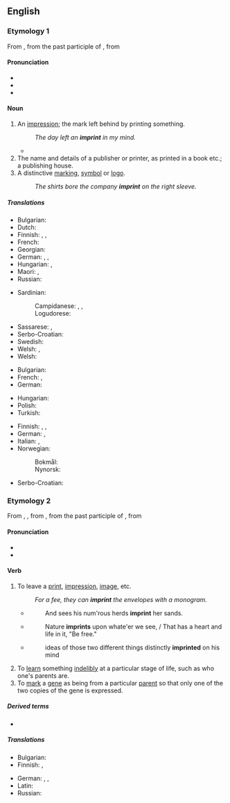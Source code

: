 ==English==
{{was wotd|2008|October|6}}

===Etymology 1===
From {{der|en|fro|empreinte}}, from the past participle of {{m|fro|empreindre}}, from {{der|en|la|imprimere|}}

====Pronunciation====
* {{IPA|en|/ˈɪm.pɹɪnt/}}
* {{audio|en|en-us-imprint-noun.ogg|Audio (US)}}
* {{audio|en|en-au-imprint.ogg|Audio (AU)}}

====Noun====
{{en-noun}}

# An [[impression]]; the mark left behind by printing something.
#: ''The day left an '''imprint''' in my mind.''
#* {{quote-journal|en|author=Daniel Taylor|title=Real Madrid win Champions League as Cristiano Ronaldo double defeats Juv|work={{w|The Guardian}} (London)|date=3 June 2017|url=https://www.theguardian.com/football/2017/jun/03/juventus-real-madrid-champions-league-final-match-report
|passage=It was the moment everyone knew the Champions League trophy was on its way back to the Bernabéu and, once again, that the four-times Ballon d’Or winner had left his '''imprint''' on another final.}}
# The name and details of a publisher or printer, as printed in a book etc.; a publishing house.
# A distinctive [[marking]], [[symbol]] or [[logo]].
#: ''The shirts bore the company '''imprint''' on the right sleeve.''

=====Translations=====
{{trans-top|an impression; the mark left behind by printing something}}
* Bulgarian: {{t+|bg|отпечатък|m}}
* Dutch: {{t+|nl|indruk}}
* Finnish: {{t+|fi|jälki}}, {{t+|fi|painauma}}, {{t|fi|painanne}}
* French: {{t+|fr|empreinte}}
* Georgian: {{t|ka|ანაბეჭდი}}
* German: {{t+|de|Gepräge|n}}, {{t+|de|Abdruck|m}}, {{t+|de|Aufdruck|m}}
* Hungarian: {{t+|hu|nyom|id=trace}}, {{t+|hu|lenyomat}}
* Maori: {{t|mi|mātātuhi}}, {{t|mi|hāraunga}}
* Russian: {{t+|ru|отпеча́ток}}
{{trans-mid}}
* Sardinian:
*: Campidanese: {{t|sc|bullu}}, {{t|sc|segliu}}, {{t|sc|segliu}}
*: Logudorese: {{t|sc|imprènta}}
* Sassarese: {{t|sdc|imprènta}}, {{t|sdc|piùta}}
* Serbo-Croatian: {{t|sh|отисак|sc=Cyrl}}
* Swedish: {{t+|sv|avtryck|n}}
* Welsh: {{t|cy|argraffiad|m}}, {{t|cy|argraffiad|m}}
* Welsh: {{t|cy|argraff|f}}
{{trans-bottom}}

{{trans-top|the name and details of a publisher or printer, as printed in a book etc}}
* Bulgarian: {{t|bg|издателско каре|n}}
* French: {{t+|fr|ours|m}}, {{t|fr|pavé de l'ours|m}}
* German: {{t+|de|Impressum|n}}
{{trans-mid}}
* Hungarian: {{t+|hu|impresszum}}
* Polish: {{t|pl|impressum}}
* Turkish: {{t+|tr|künye}}
{{trans-bottom}}

{{trans-top|a distinctive marking, symbol or logo}}
* Finnish: {{t+|fi|tunnus}}, {{t+|fi|merkki}}, {{t+|fi|logo}}
* German: {{t+|de|Gepräge|n}}, {{t+|de|Aufdruck|m}}
* Italian: {{t+|it|logo|m}}, {{t+|it|marchio|m}}
* Norwegian:
*: Bokmål: {{t|nb|påtrykk|n}}
*: Nynorsk: {{t|nn|påtrykk|n}}
{{trans-mid}}
* Serbo-Croatian: {{t|sh|лого|sc=Cyrl}}
{{trans-bottom}}

===Etymology 2===
From {{inh|en|enm|emprinten}}, {{m|enm|enprinten}}, from {{der|en|fro|empreinter}}, from the past participle of {{m|fro|empreindre}}, from {{der|en|la|imprimere|}}

====Pronunciation====
* {{IPA|en|/ɪmˈpɹɪnt/}}
* {{audio|en|en-us-imprint-verb.ogg|Audio (US)}}

====Verb====
{{en-verb}}

# To leave a [[print]], [[impression]], [[image]], etc.
#: ''For a fee, they can '''imprint''' the envelopes with a monogram.''
#* {{rfdatek|en|Prior}}
#*: And sees his num'rous herds '''imprint''' her sands.
#* {{rfdatek|en|Cowper}}
#*: Nature '''imprints''' upon whate'er we see, / That has a heart and life in it, "Be free."
#* {{rfdatek|en|John Locke}}
#*: ideas of those two different things distinctly '''imprinted''' on his mind
# To [[learn]] something [[indelibly]] at a particular stage of life, such as who one's parents are.
# To [[mark]] a [[gene]] as being from a particular [[parent]] so that only one of the two copies of the gene is expressed.

=====Derived terms=====
* {{l|en|imprint on}}

=====Translations=====
{{trans-top|to leave a print, impression, image, etc.}}
* Bulgarian: {{t+|bg|отпечатвам}}
* Finnish: {{t+|fi|painaa}}, {{t|fi|jättää jälki}}
{{trans-mid}}
* German: {{t+|de|einprägen}}, {{t+|de|abdrucken}}, {{t|de|aufdrucken}}
* Latin: {{t|la|imprimō}}
* Russian: {{t+|ru|отпечатать}}
{{trans-bottom}}